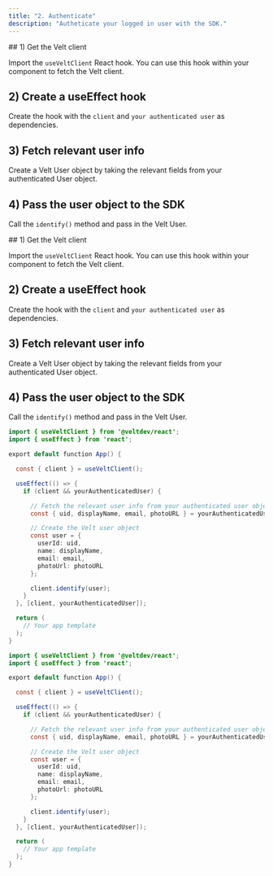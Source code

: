 ```yaml
---
title: "2. Authenticate"
description: "Autheticate your logged in user with the SDK."
---
```


<Tabs>
  <Tab title="React">
## 1) Get the Velt client

Import the `useVeltClient` React hook. You can use this hook within your
component to fetch the Velt client.

## 2) Create a useEffect hook

Create the hook with the `client` and `your authenticated user` as dependencies.

## 3) Fetch relevant user info

Create a Velt User object by taking the relevant fields from your authenticated User object.

## 4) Pass the user object to the SDK

Call the `identify()` method and pass in the Velt User.

  </Tab>
  <Tab title="Next.js">
## 1) Get the Velt client

Import the `useVeltClient` React hook. You can use this hook within your
component to fetch the Velt client.

## 2) Create a useEffect hook

Create the hook with the `client` and `your authenticated user` as dependencies.

## 3) Fetch relevant user info

Create a Velt User object by taking the relevant fields from your authenticated User object.

## 4) Pass the user object to the SDK

Call the `identify()` method and pass in the Velt User.

  </Tab>
</Tabs>

<RequestExample>

```java React
import { useVeltClient } from '@veltdev/react';
import { useEffect } from 'react';

export default function App() {

  const { client } = useVeltClient();

  useEffect(() => {
    if (client && yourAuthenticatedUser) {

      // Fetch the relevant user info from your authenticated user object.
      const { uid, displayName, email, photoURL } = yourAuthenticatedUser;

      // Create the Velt user object
      const user = {
        userId: uid,
        name: displayName,
        email: email,
        photoUrl: photoURL
      };

      client.identify(user);
    }
  }, [client, yourAuthenticatedUser]);

  return (
    // Your app template
  );
}

```

```java Next.js
import { useVeltClient } from '@veltdev/react';
import { useEffect } from 'react';

export default function App() {

  const { client } = useVeltClient();

  useEffect(() => {
    if (client && yourAuthenticatedUser) {

      // Fetch the relevant user info from your authenticated user object.
      const { uid, displayName, email, photoURL } = yourAuthenticatedUser;

      // Create the Velt user object
      const user = {
        userId: uid,
        name: displayName,
        email: email,
        photoUrl: photoURL
      };

      client.identify(user);
    }
  }, [client, yourAuthenticatedUser]);

  return (
    // Your app template
  );
}

```

</RequestExample>
